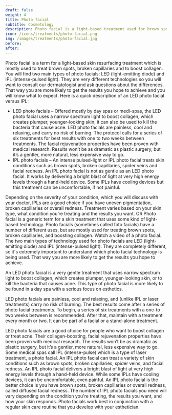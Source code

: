 ---
draft: false
weight: 4
title: Photo facial
subtitle: Cosmetology
description: Photo facial is a light-based treatment used for brown spots, broken capillaries and to boost collagen.
icon: /icons/treatments/photo-facial.png
img: /images/treatments/photo-facial.jpg
before:
after:
---

Photo facial is a term for a light-based skin resurfacing treatment which is mostly used to treat brown spots, broken capillaries and to boost collagen.  
You will find two main types of photo facials: LED (light-emitting diode) and IPL (intense-pulsed light). They are very different technologies so you will want to consult our dermatologist and ask questions about the differences. That way you are more likely to get the results you hope to achieve and you will know what to expect.
Here is a quick description of an LED photo facial versus IPL:

- LED photo facials – Offered mostly by day spas or medi-spas, the LED photo facial uses a narrow spectrum light to boost collagen, which creates plumper, younger-looking skin; it can also be used to kill the bacteria that cause acne. LED photo facials are painless, cool and relaxing, and carry no risk of burning. The protocol calls for a series of six treatments for best results with one to two weeks between treatments. The facial rejuvenation properties have been proven with medical research. Results won’t be as dramatic as plastic surgery, but it’s a gentler, more natural, less expensive way to go.
- IPL photo facials – An intense pulsed-light or IPL photo facial treats skin conditions such as brown spots, broken capillaries, spider veins and facial redness.  An IPL photo facial is not as gentle as an LED photo facial. It works by delivering a bright blast of light at very high energy levels through a hand-held device. Some IPLs have cooling devices but this treatment can be uncomfortable, if not painful.

Depending on the severity of your condition, which you will discuss with your doctor, IPLs are a good choice if you have uneven pigmentation, broken capillaries or overall redness.  Treatment varies based on your skin type, what condition you’re treating and the results you want. OR Photo facial is a generic term for a skin treatment that uses some kind of light-based technology. Photo facials (sometimes called foto facials) have a number of different uses, but are mostly used for treating brown spots, broken capillaries, and boosting collagen. Watch a video of a photo facial. The two main types of technology used for photo facials are LED (light-emitting diode) and IPL (intense-pulsed light). They are completely different, so it's extremely important to understand which photo facial technology is being used. That way you are more likely to get the results you hope to achieve.

An LED photo facial is a very gentle treatment that uses narrow spectrum light to boost collagen, which creates plumper, younger-looking skin, or to kill the bacteria that causes acne. This type of photo facial is more likely to be found in a day spa with a serious focus on esthetics.

LED photo facials are painless, cool and relaxing, and (unlike IPL or laser treatments) carry no risk of burning. The best results come after a series of photo facial treatments. To begin, a series of six treatments with a one-to two weeks between is recommended. After that, maintain with a treatment every month or two. It can be part of a facial or a stand-alone treatment.

LED photo facials are a good choice for people who want to boost collagen or treat acne. Their collagen-boosting, facial rejuvenation properties have been proven with medical research. The results won’t be as dramatic as plastic surgery, but it’s a gentler, more natural, less expensive way to go. Some medical spas call IPL (intense-pulse) which is a type of laser treatment, a photo facial. An IPL photo facial can treat a variety of skin conditions such as brown spots, broken capillaries, spider veins, and facial redness. An IPL photo facial delivers a bright blast of light at very high energy levels through a hand-held device. While some IPLs have cooling devices, it can be uncomfortable, even painful. An IPL photo facial is the better choice is you have brown spots, broken capillaries or overall redness, called diffused facial redness. The number of IPL photo facials you need will vary depending on the condition you're treating, the results you want, and how your skin responds. Photo facials work best in conjunction with a regular skin care routine that you develop with your esthetician.
 